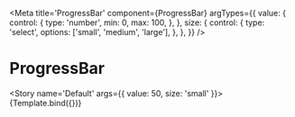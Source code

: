 
<Meta
  title='ProgressBar'
  component={ProgressBar}
  argTypes={{
    value: {
      control: {
        type: 'number',
        min: 0,
        max: 100,
      },
    },
    size: {
      control: {
        type: 'select',
        options: ['small', 'medium', 'large'],
      },
    },
  }}
/>


# ProgressBar

<Story name='Default' args={{ value: 50, size: 'small' }}>
  {Template.bind({})}
</Story>
